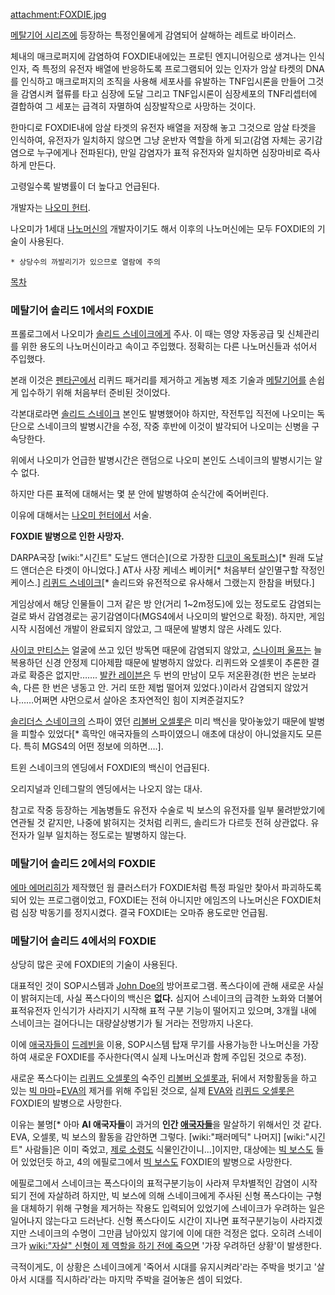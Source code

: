attachment:FOXDIE.jpg

[[메탈기어 시리즈]]에 등장하는 특정인물에게 감염되어 살해하는 레트로 바이러스.

체내의 매크로퍼지에 감염하여 FOXDIE내에있는 프로틴 엔지니어링으로 생겨나는 인식인자, 즉 특정의 유전자 배열에 반응하도록 프로그램되어 있는 인자가 암살 타켓의 DNA를 인식하고 매크로퍼지의 조직을 사용해 세포사를 유발하는 TNF입시론을 만들어 그것을 감염시켜 혈류를 타고 심장에 도달 그리고 TNF입시론이 심장세포의 TNF리셉터에 결합하여 그 세포는 급격히 자멸하여 심장발작으로 사망하는 것이다.

한마디로 FOXDIE내에 암살 타겟의 유전자 배열을 저장해 놓고 그것으로 암살 타겟을 인식하여, 유전자가 일치하지 않으면 그냥 운반자 역할을 하게 되고(감염 자체는 공기감염으로 누구에게나 전파된다), 만일 감염자가 표적 유전자와 일치하면 심장마비로 즉사하게 만든다.

고령일수록 발병률이 더 높다고 언급된다.

개발자는 [[나오미 헌터]].

나오미가 1세대 [[나노머신]]의 개발자이기도 해서 이후의 나노머신에는 모두 FOXDIE의 기술이 사용된다.


 * 상당수의 까발리기가 있으므로 열람에 주의

[[목차]]

=== 메탈기어 솔리드 1에서의 FOXDIE ===
프롤로그에서 나오미가 [[솔리드 스네이크]]에게 주사. 이 때는 영양 자동공급 및 신체관리를 위한 용도의 나노머신이라고 속이고 주입했다. 정확히는 다른 나노머신들과 섞어서 주입했다.

본래 이것은 [[펜타곤]]에서 리퀴드 패거리를 제거하고 게놈병 제조 기술과 [[메탈기어]]를 손쉽게 입수하기 위해 처음부터 준비된 것이었다.

각본대로라면 [[솔리드 스네이크]] 본인도 발병했어야 하지만, 작전투입 직전에 나오미는 독단으로 스네이크의 발병시간을 수정, 작중 후반에 이것이 발각되어 나오미는 신병을 구속당한다.

위에서 나오미가 언급한 발병시간은 랜덤으로 나오미 본인도 스네이크의 발병시기는 알 수 없다.

하지만 다른 표적에 대해서는 몇 분 안에 발병하여 순식간에 죽어버린다.

이유에 대해서는 [[나오미 헌터]]에서 서술.

'''FOXDIE 발병으로 인한 사망자.'''

DARPA국장 [wiki:"시긴트" 도날드 앤더슨](으로 가장한 [[디코이 옥토퍼스]])[* 원래 도날드 앤더슨은 타겟이 아니었다.]
AT사 사장 케네스 베이커[* 처음부터 살인멸구할 작정인 케이스.]
[[리퀴드 스네이크]][* 솔리드와 유전적으로 유사해서 그랬는지 한참을 버텼다.]

게임상에서 해당 인물들이 그저 같은 방 안(거리 1~2m정도)에 있는 정도로도 감염되는 걸로 봐서 감염경로는 공기감염이다(MGS4에서 나오미의 발언으로 확정). 하지만, 게임 시작 시점에선 개발이 완료되지 않았고, 그 때문에 발병치 않은 사례도 있다.

[[사이코 만티스]]는 얼굴에 쓰고 있던 방독면 때문에 감염되지 않았고, [[스나이퍼 울프]]는 늘 복용하던 신경 안정제 디아제팜 때문에 발병하지 않았다. 리퀴드와 오셀롯이 추론한 결과로 확증은 없지만……. [[발칸 레이븐]]은 두 번의 만남이 모두 저온환경(한 번은 눈보라 속, 다른 한 번은 냉동고 안. 거리 또한 제법 떨어져 있었다.)이라서 감염되지 않았거나……어쩌면 샤먼으로서 살아온 초자연적인 힘이 지켜준걸지도?

[[솔리더스 스네이크]]의 스파이 였던 [[리볼버 오셀롯]]은 미리 백신을 맞아놓았기 때문에 발병을 피할수 있었다[* 흑막인 애국자들의 스파이였으니 애초에 대상이 아니었을지도 모른다. 특히 MGS4의 어떤 정보에 의하면….].

트윈 스네이크의 엔딩에서 FOXDIE의 백신이 언급된다.

오리지널과 인테그랄의 엔딩에서는 나오지 않는 대사.

참고로 작중 등장하는 게놈병들도 유전자 수술로 빅 보스의 유전자를 일부 물려받았기에 연관될 것 같지만, 나중에 밝혀지는 것처럼 리퀴드, 솔리드가 다르듯 전혀 상관없다. 유전자가 일부 일치하는 정도로는 발병하지 않는다.

=== 메탈기어 솔리드 2에서의 FOXDIE ===
[[에마 에머리히]]가 제작했던 웜 클러스터가 FOXDIE처럼 특정 파일만 찾아서 파괴하도록 되어 있는 프로그램이었고, FOXDIE는 전혀 아니지만 에임즈의 나노머신은 FOXDIE처럼 심장 박동기를 정지시켰다. 결국 FOXDIE는 오마쥬 용도로만 언급됨.

=== 메탈기어 솔리드 4에서의 FOXDIE ===
상당히 많은 곳에 FOXDIE의 기술이 사용된다.

대표적인 것이 SOP시스템과 [[John Doe]]의 방어프로그램.
폭스다이에 관해 새로운 사실이 밝혀지는데, 사실 폭스다이의 백신은 '''없다.''' 심지어 스네이크의 급격한 노화와 더불어 표적유전자 인식기가 사라지기 시작해 표적 구분 기능이 떨어지고 있으며, 3개월 내에 스네이크는 걸어다니는 대량살상병기가 될 거라는 전망까지 나온다.

이에 [[애국자들]]이 [[드레빈]]을 이용, SOP시스템 탑재 무기를 사용가능한 나노머신을 가장하여 새로운 FOXDIE를 주사한다(역시 실제 나노머신과 함께 주입된 것으로 추정).

새로운 폭스다이는 [[리퀴드 오셀롯]]의 숙주인 [[리볼버 오셀롯]]과, 뒤에서 저항활동을 하고 있는 [[빅 마마]]=[[EVA]]의 제거를 위해 주입된 것으로, 실제 [[EVA]]와 [[리퀴드 오셀롯]]은 FOXDIE의 발병으로 사망한다.

이유는 불명[* 아마 '''AI 애국자들'''이 과거의 '''인간 [[애국자들]]'''을 말살하기 위해서인 것 같다. EVA, 오셀롯, 빅 보스의 활동을 감안하면 그렇다. [wiki:"패러메딕" 나머지] [wiki:"시긴트" 사람들]은 이미 죽었고, [[제로 소령]]도 식물인간이니...]이지만, 대상에는 [[빅 보스]]도 들어 있었던듯 하고, 4의 에필로그에서 [[빅 보스]]도 FOXDIE의 발병으로 사망한다.

에필로그에서 스네이크는 폭스다이의 표적구분기능이 사라져 무차별적인 감염이 시작되기 전에 자살하려 하지만, 빅 보스에 의해 스네이크에게 주사된 신형 폭스다이는 구형을 대체하기 위해 구형을 제거하는 작용도 입력되어 있었기에 스네이크가 우려하는 일은 일어나지 않는다고 드러난다. 신형 폭스다이도 시간이 지나면 표적구분기능이 사라지겠지만 스네이크의 수명이 그만큼 남아있지 않기에 이에 대한 걱정은 없다. 오히려 스네이크가 [[wiki:"자살" 신형이 제 역할을 하기 전에 죽으면]] '가장 우려하던 상황'이 발생한다.

극적이게도, 이 상황은 스네이크에게 '죽어서 시대를 유지시켜라'라는 주박을 벗기고 '살아서 시대를 직시하라'라는 마지막 주박을 걸어놓은 셈이 되었다.
